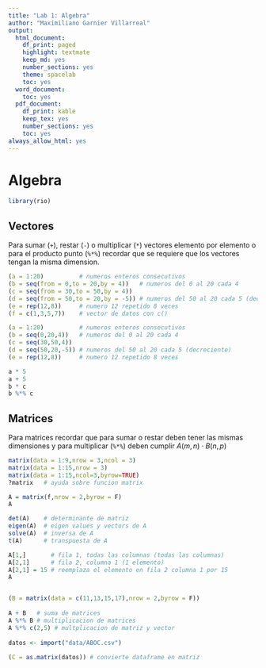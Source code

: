 ```yaml
---
title: "Lab 1: Algebra"
author: "Maximiliano Garnier Villarreal"
output:
  html_document:
    df_print: paged
    highlight: textmate
    keep_md: yes
    number_sections: yes
    theme: spacelab
    toc: yes
  word_document:
    toc: yes
  pdf_document:
    df_print: kable
    keep_tex: yes
    number_sections: yes
    toc: yes
always_allow_html: yes
---
```


# Algebra

```r
library(rio)
```


## Vectores

Para sumar (`+`), restar (`-`) o multiplicar (`*`) vectores elemento por elemento o para el producto punto (`%*%`) recordar que se requiere que los vectores tengan la misma dimension.

```r
(a = 1:20)          # numeros enteros consecutivos
(b = seq(from = 0,to = 20,by = 4))   # numeros del 0 al 20 cada 4
(c = seq(from = 30,to = 50,by = 4))
(d = seq(from = 50,to = 20,by = -5)) # numeros del 50 al 20 cada 5 (decreciente)
(e = rep(12,8))     # numero 12 repetido 8 veces
(f = c(1,3,5,7))    # vector de datos con c()

(a = 1:20)          # numeros enteros consecutivos
(b = seq(0,20,4))   # numeros del 0 al 20 cada 4
(c = seq(30,50,4))
(d = seq(50,20,-5)) # numeros del 50 al 20 cada 5 (decreciente)
(e = rep(12,8))     # numero 12 repetido 8 veces

a * 5
a + 5
b * c
b %*% c
```


## Matrices

Para matrices recordar que para sumar o restar deben tener las mismas dimensiones y para multiplicar (`%*%`) deben cumplir $A(m,n) \cdot B(n,p)$

```r
matrix(data = 1:9,nrow = 3,ncol = 3)
matrix(data = 1:15,nrow = 3)
matrix(data = 1:15,ncol=3,byrow=TRUE)
?matrix   # ayuda sobre funcion matrix

A = matrix(f,nrow = 2,byrow = F)
A

det(A)    # determinante de matriz
eigen(A)  # eigen values y vectors de A
solve(A)  # inversa de A
t(A)      # transpuesta de A

A[1,]       # fila 1, todas las columnas (todas las columnas)
A[2,1]      # fila 2, columna 1 (1 elemento)
A[2,1] = 15 # reemplaza el elemento en fila 2 columna 1 por 15
A


(B = matrix(data = c(11,13,15,17),nrow = 2,byrow = F))
  
A + B   # suma de matrices
A %*% B # multiplicacion de matrices
A %*% c(2,5) # multplicacion de matriz y vector
 
datos <- import("data/ABOC.csv")
 
(C = as.matrix(datos)) # convierte dataframe en matriz
```



 